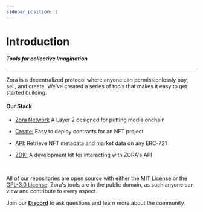 ```yaml
---
sidebar_position: 1
---
```


# Introduction

##### Tools for collective Imagination

---

Zora is a decentralized protocol where anyone can permissionlessly buy, sell, and create.
We've created a series of tools that makes it easy to get started building.

#### Our Stack

- [Zora Network](https://zora.energy/) A Layer 2 designed for putting media onchain

- [Create:](../docs/smart-contracts/creator-tools/intro) Easy to deploy contracts for an NFT project

- [API:](../docs/zora-api/intro) Retrieve NFT metadata and market data on any ERC-721

- [ZDK:](../docs/zora-api/zdk) A development kit for interacting with ZORA's API


<br />

All of our repositories are open source with either the [MIT License](https://opensource.org/licenses/MIT) or the [GPL-3.0 License](https://www.gnu.org/licenses/gpl-3.0.en.html).
Zora's tools are in the public domain, as such anyone can view and contribute to every aspect.

Join our [**Discord**](https://zora.community/) to ask questions and learn more about the community.
